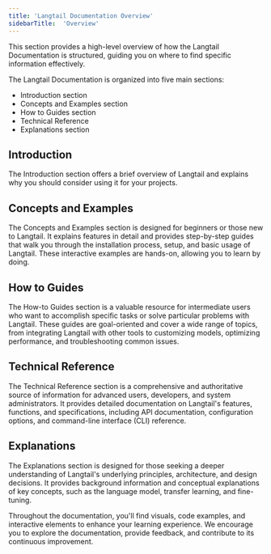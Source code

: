 ```yaml
---
title: 'Langtail Documentation Overview'
sidebarTitle:  'Overview'
---
```


This section provides a high-level overview of how the Langtail Documentation is structured, guiding you on where to find specific information effectively.

The Langtail Documentation is organized into five main sections:

- Introduction section
- Concepts and Examples section
- How to Guides section
- Technical Reference
- Explanations section


## Introduction

The Introduction section offers a brief overview of Langtail and explains why you should consider using it for your projects.

## Concepts and Examples

The Concepts and Examples section is designed for beginners or those new to Langtail. It explains features in detail and provides step-by-step guides that walk you through the installation process, setup, and basic usage of Langtail. These interactive examples are hands-on, allowing you to learn by doing.

## How to Guides

The How-to Guides section is a valuable resource for intermediate users who want to accomplish specific tasks or solve particular problems with Langtail. These guides are goal-oriented and cover a wide range of topics, from integrating Langtail with other tools to customizing models, optimizing performance, and troubleshooting common issues.

## Technical Reference

The Technical Reference section is a comprehensive and authoritative source of information for advanced users, developers, and system administrators. It provides detailed documentation on Langtail's features, functions, and specifications, including API documentation, configuration options, and command-line interface (CLI) reference.

## Explanations

The Explanations section is designed for those seeking a deeper understanding of Langtail's underlying principles, architecture, and design decisions. It provides background information and conceptual explanations of key concepts, such as the language model, transfer learning, and fine-tuning.

Throughout the documentation, you'll find visuals, code examples, and interactive elements to enhance your learning experience. We encourage you to explore the documentation, provide feedback, and contribute to its continuous improvement.